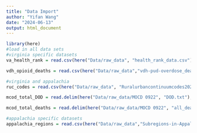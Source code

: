 ```yaml
---
title: "Data Import"
author: "Yifan Wang"
date: "2024-06-13"
output: html_document
---
```


```r
library(here)
#load in all data sets
#virginia specific datasets
va_health_rank = read.csv(here("Data/raw_data", "health_rank_data.csv"), sep = ",", header = TRUE)

vdh_opioid_deaths = read.csv(here("Data/raw_data","vdh-pud-overdose_deaths_by-fips_20240202.csv"))

#virginia and appalachia
ruc_codes = read.csv(here("Data/raw_data", "Ruralurbancontinuumcodes2023.csv"))

mcod_total_DOD = read.delim(here("Data/raw_data/MOCD 0922", "DOD.txt"), sep = ",", header = TRUE)

mcod_total_deaths = read.delim(here("Data/raw_data/MOCD 0922", "all_death.txt"), sep = ",", header = TRUE)

#appalachia specific datasets
appalachia_regions = read.csv(here("Data/raw_data","Subregions-in-Appalachia_2021_Data.csv"))

```